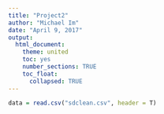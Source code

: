 ---
title: "Project2"
author: "Michael Im"
date: "April 9, 2017"
output:   
  html_document: 
    theme: united
    toc: yes
    number_sections: TRUE
    toc_float:
      collapsed: TRUE
---

```{r, include = F}

data = read.csv("sdclean.csv", header = T)

```


















